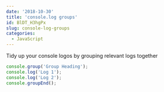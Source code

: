 ```yaml
---
date: '2018-10-30'
title: 'console.log groups'
id: BlDT_H3hgPx
slug: console-log-groups
categories:
  - JavaScript
---
```


Tidy up your console logos by grouping relevant logs together

```js
console.group('Group Heading');
console.log('Log 1');
console.log('Log 2');
console.groupEnd();
```

